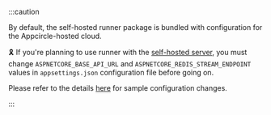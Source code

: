 :::caution

By default, the self-hosted runner package is bundled with configuration for the Appcircle-hosted cloud.

:reminder_ribbon: If you're planning to use runner with the [self-hosted server](/self-hosted-appcircle/install-server/linux-package/installation/docker), you must change `ASPNETCORE_BASE_API_URL` and `ASPNETCORE_REDIS_STREAM_ENDPOINT` values in `appsettings.json` configuration file before going on.

Please refer to the details [here](/self-hosted-appcircle/install-server/linux-package/installation/docker#connecting-runners) for sample configuration changes.

:::